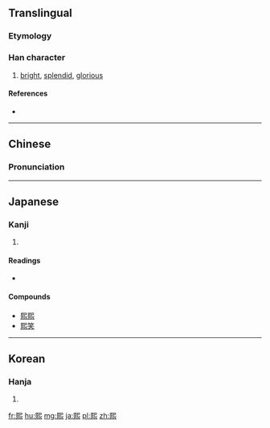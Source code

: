 {{also|煕|熈|焈|凞}}
==Translingual==

===Etymology===
{{Han compound|巸|火|c1=p|c2=s|t2=fire|ls=psc|alt2=灬}}

===Han character===
{{Han char|rn=86|rad=火|as=10|sn=14|four=7733<sub>1</sub>|canj=尸山火 (SUF), X尸山火 (XSUF)|ids=⿱[[巸]][[灬]]}}

# [[bright]], [[splendid]], [[glorious]]

====References====
* {{Han ref|kx=0678.161|hdz=32226.060|uh=7199|ud=29081|bh=BAB3|bd=47795}}

----

==Chinese==
{{zh-hanzi-box|[[熙]]}}

===Pronunciation===
{{zh-pron
|m=xī,yí
|c=hei1
|mc=y
|oc=y
|ma=
|cat=a
}}

----

==Japanese==

===Kanji===
{{ja-kanji|grade=|rs=火10}}

# {{defn|lang=ja|sort=火10}}

====Readings====
* {{ja-readings|on=[[き]] (ki)|kun=[[ひかり]] (hikari), [[ひかる]] (hikaru)}}

====Compounds====
* [[熙熙]]
* [[熙笑]]

----

==Korean==

===Hanja===
{{ko-hanja|hangeul=희|eumhun=|rv=hui|mr=hŭi|y=huy}}

# {{defn|lang=ko|sort=火10}}

[[fr:熙]]
[[hu:熙]]
[[mg:熙]]
[[ja:熙]]
[[pl:熙]]
[[zh:熙]]